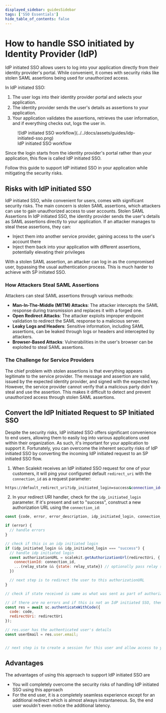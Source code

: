 ```yaml
---
displayed_sidebar: guidesSidebar
tags: ['SSO Essentials']
hide_table_of_contents: false
---
```

# How to handle SSO initiated by Identity Provider (IdP)

IdP initiated SSO allows users to log into your application directly from their identity provider's portal. While convenient, it comes with security risks like stolen SAML assertions being used for unauthorized access.

In IdP initiated SSO:

1. The user logs into their identity provider portal and selects your application.
2. The identity provider sends the user's details as assertions to your application.
3. Your application validates the assertions, retrieves the user information, and if everything checks out, logs the user in.

<figure>![IdP initiated SSO workflow](../../docs/assets/guides/idp-initiated-sso.png)
<figcaption>IdP initiated SSO workflow</figcaption></figure>

Since the login starts from the identity provider's portal rather than your application, this flow is called IdP initiated SSO.

Follow this guide to support IdP initiated SSO in your application while mitigating the security risks.

## Risks with IdP initiated SSO

IdP initiated SSO, while convenient for users, comes with significant security risks. The main concern is stolen SAML assertions, which attackers can use to gain unauthorized access to user accounts.
Stolen SAML Assertions
In IdP initiated SSO, the identity provider sends the user's details as SAML assertions directly to your application. If an attacker manages to steal these assertions, they can:

- Inject them into another service provider, gaining access to the user's account there
- Inject them back into your application with different assertions, potentially elevating their privileges

With a stolen SAML assertion, an attacker can log in as the compromised user, bypassing the usual authentication process. This is much harder to achieve with SP initiated SSO.

### How Attackers Steal SAML Assertions

Attackers can steal SAML assertions through various methods:

- **Man-In-The-Middle (MITM) Attacks**: The attacker intercepts the SAML response during transmission and replaces it with a forged one.
- **Open Redirect Attacks**: The attacker exploits improper endpoint validation to redirect the SAML response to a malicious server.
- **Leaky Logs and Headers**: Sensitive information, including SAML assertions, can be leaked through logs or headers and intercepted by attackers.
- **Browser-Based Attacks**: Vulnerabilities in the user's browser can be exploited to steal SAML assertions.

### The Challenge for Service Providers

The chief problem with stolen assertions is that everything appears legitimate to the service provider. The message and assertion are valid, issued by the expected identity provider, and signed with the expected key.
However, the service provider cannot verify that a malicious party didn't steal and use the assertion. This makes it difficult to detect and prevent unauthorized access through stolen SAML assertions.

## Convert the IdP Initiated Request to SP Initiated SSO

Despite the security risks, IdP initiated SSO offers significant convenience to end users, allowing them to easily log into various applications used within their organization. As such, it's important for your application to support it.
Fortunately, you can overcome the inherent security risks of IdP initiated SSO by converting the incoming IdP initiated request to an SP initiated SSO flow.

1. When Scalekit receives an IdP initiated SSO request for one of your customers, it will ping your configured default `redirect_uri` with the `connection_id` as a request parameter:

```sh
https://default_redirect_uri?idp_initiated_login=success&connection_id=conn_12442
```

2. In your redirect URI handler, check for the `idp_initiated_login` parameter. If it's present and set to "success", construct a new authorization URL using the `connection_id`:


```javascript showLineNumbers title="handle_redirect_url.js"
const {code, error, error_description, idp_initiated_login, connection_id, relay_state} = req.query;

if (error) {
  // handle errors
}

// check if this is an idp initiated login
if (idp_initiated_login && idp_initiated_login === "success") {
  // handle idp initiated login
  const authorizationURL = scalekit.getAuthorizationUrl(redirectUri, {
    connectionId: connection_id,
    ...(relay_state && {state: relay_state}) // optionally pass relay state as state parameter
  })

  // next step is to redirect the user to this authorizationURL
}

// check if state received is same as what was sent as part of authorization-url

// if there are no errors and if this is not an IdP initiated SSO, then authenticate with the code
const res = await sc.authenticateWithCode({
  code: code,
  redirectUri: redirectUri
});

// res.user has the authenticated user's details
const userEmail = res.user.email;


// next step is to create a session for this user and allow access to your application resources
```

## Advantages

The advantages of using this approach to support IdP initiated SSO are

- You will completely overcome the security risks of handling IdP initiated SSO using this approach
- For the end user, it is a completely seamless experience except for an additional redirect which is almost always instantaneous. So, the end user wouldn't even notice the additional latency.